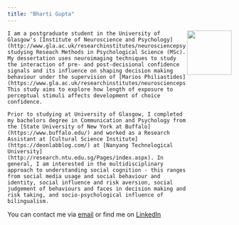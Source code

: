 ```yaml
---
title: "Bharti Gupta"
---
```


<img width="100px" align="right" margin = "10px" src="bharti_photo.jpg">

    I am a postgraduate student in the University of Glasgow's [Institute of Neuroscience and Psychology](http://www.gla.ac.uk/researchinstitutes/neurosciencepsychology/) studying Reseach Methods in Psychological Science (MSc). My dessertation uses neuroimaging techniques to study the interaction of pre- and post-decisional confidence signals and its influence on shaping decision making behaviour under the supervision of [Marios Philiastides](https://www.gla.ac.uk/researchinstitutes/neurosciencepsychology/staff/mariosphiliastides). This study aims to explore how length of exposure to perceptual stimuli affects development of choice confidence.

    Prior to studying at University of Glasgow, I completed my bachelors degree in Communication and Psychology from the [State University of New York at Buffalo](https://www.buffalo.edu/) and worked as a Research Assistant at [Cultural Science Institute](https://deonlabblog.com/) at [Nanyang Technological University](http://research.ntu.edu.sg/Pages/index.aspx). In general, I am interested in the multidisciplinary approach to understanding social cognition - this ranges from social media usage and social behaviour and identity, social influence and risk aversion, social judgement of behaviours and faces in decision making and risk taking, and socio-psychological influence of bilingualism.


You can contact me via [email](bhartigupta@live.com) or find me on [LinkedIn](https://sg.linkedin.com/in/bharrrti)
